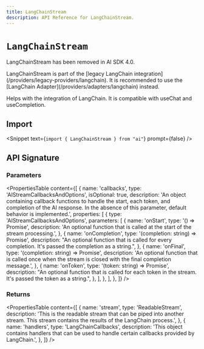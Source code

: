 ```yaml
---
title: LangChainStream
description: API Reference for LangChainStream.
---
```


# `LangChainStream`

<Note type="warning">LangChainStream has been removed in AI SDK 4.0.</Note>

<Note type="warning">
  LangChainStream is part of the [legacy LangChain
  integration](/providers/legacy-providers/langchain). It is recommended to use
  the [LangChain Adapter](/providers/adapters/langchain) instead.
</Note>

Helps with the integration of LangChain. It is compatible with useChat and useCompletion.

## Import

<Snippet text={`import { LangChainStream } from "ai"`} prompt={false} />

## API Signature

### Parameters

<PropertiesTable
  content={[
    {
      name: 'callbacks',
      type: 'AIStreamCallbacksAndOptions',
      isOptional: true,
      description:
        'An object containing callback functions to handle the start, each token, and completion of the AI response. In the absence of this parameter, default behavior is implemented.',
      properties: [
        {
          type: 'AIStreamCallbacksAndOptions',
          parameters: [
            {
              name: 'onStart',
              type: '() => Promise<void>',
              description:
                'An optional function that is called at the start of the stream processing.',
            },
            {
              name: 'onCompletion',
              type: '(completion: string) => Promise<void>',
              description:
                "An optional function that is called for every completion. It's passed the completion as a string.",
            },
            {
              name: 'onFinal',
              type: '(completion: string) => Promise<void>',
              description:
                'An optional function that is called once when the stream is closed with the final completion message.',
            },
            {
              name: 'onToken',
              type: '(token: string) => Promise<void>',
              description:
                "An optional function that is called for each token in the stream. It's passed the token as a string.",
            },
          ],
        },
      ],
    },
  ]}
/>

### Returns

<PropertiesTable
  content={[
    {
      name: 'stream',
      type: 'ReadableStream',
      description:
        'This is the readable stream that can be piped into another stream. This stream contains the results of the LangChain process.',
    },
    {
      name: 'handlers',
      type: 'LangChainCallbacks',
      description:
        'This object contains handlers that can be used to handle certain callbacks provided by LangChain.',
    },
  ]}
/>
